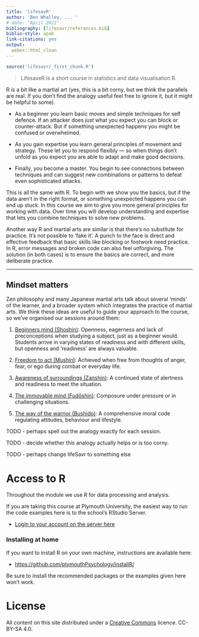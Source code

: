 ```yaml
---
title: 'lifesavR'
author: 'Ben Whalley, ... '
# date: "April 2021"
bibliography: [lifesavr/references.bib]
biblio-style: apa6
link-citations: yes
output:
  webex::html_clean
---
```



```r
source('lifesavr/_first_chunk.R')
```


> LifesaveR is a short course in statistics and data visualisation R.


R is a bit like a martial art (yes, this is a bit corny, but we think the parallels are real. If you don't find the analogy useful feel free to ignore it, but it might be helpful to some).

- As a beginner you learn basic moves and simple techniques for self defence. If an attacker does _just_ what you expect you can block or counter-attack. But if something unexpected happens you might be confused or overwhelmed.

- As you gain expertise you learn general principles of movement and strategy. These let you to respond flexibly — so when things don't unfold as you expect you are able to adapt and make good decisions.

- Finally, you become a master. You begin to see connections between techniques and can suggest new combinations or patterns to defeat even sophisticated attacks.


This is all the same with R. To begin with we show you the basics, but if the data aren't in the right format, or something unexpected happens you can end up stuck. In this course we aim to give you more general principles for working with data. Over time you will develop understanding and expertise that lets you combine techniques to solve new problems.

Another way R and martial arts are similar is that there's no substitute for practice. It's not possible to 'fake it'. A punch to the face is direct and effective feedback that basic skills like blocking or footwork need practice. In R, error messages and broken code can also feel unforgiving. The solution (in both cases) is to ensure the basics are correct, and more deliberate practice. 

-----


## Mindset matters

Zen philosophy and many Japanese martial arts talk about several 'minds' of the learner, and a broader system which integrates the practice of martial arts.  We think these ideas are useful to guide your approach to the course, so we've organised our sessions around them:


1. [Beginners mind (Shoshin)](session-1.html): Openness, eagerness and lack of preconceptions when studying a subject, just as a beginner would. Students arrive in varying states of readiness and with different skills, but openness and 'readiness' are always valuable.

2. [Freedom to act (Mushin)](session-2.html): Achieved when free from thoughts of anger, fear, or ego during combat or everyday life.

3. [Awareness of surroundings (Zanshin)](session-3.html): A continued state of alertness and readiness to meet the situation.

4. [The immovable mind (Fudōshin)](session-4.html): Composure under pressure or in challenging situations.

5. [The way of the warrior (Bushido)](session-4.html): A comprehensive moral code regulating attitudes, behaviour and lifestyle. 




TODO - perhaps spell out the analogy exactly for each session.

TODO - decide whether this analogy actually helps or is too corny.

TODO - perhaps change lifeSavr to something else




# Access to R

Throughout the module we use R for data processing and analysis.

If you are taking this course at Plymouth University, the easiest way to run the code
examples here is to the school's RStudio Server.

-   [Login to your account on the server here](https://rstudio.plymouth.ac.uk)


### Installing at home

If you want to install R on your own machine, instructions are available here:

-   <https://github.com/plymouthPsychology/installR/>

Be sure to install the recommended packages or the examples given here won't work.


# License

All content on this site distributed under a
[Creative Commons](https://creativecommons.org/) licence. CC-BY-SA 4.0.
